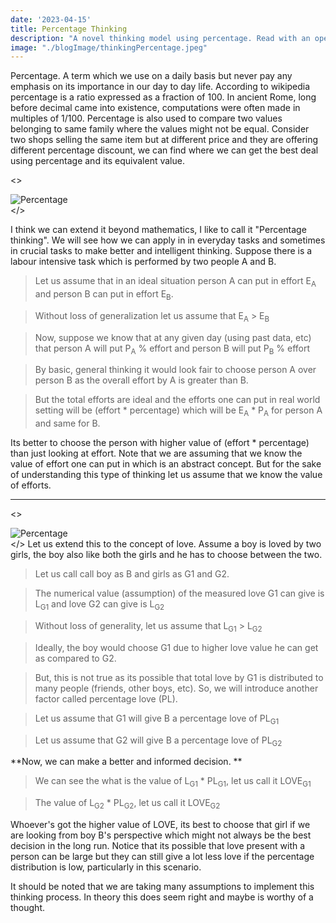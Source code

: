 ```yaml
---
date: '2023-04-15'
title: Percentage Thinking
description: "A novel thinking model using percentage. Read with an open mind !"
image: "./blogImage/thinkingPercentage.jpeg"
---
```


Percentage. A term which we use on a daily basis but never pay any emphasis on its importance in our day to day life. According 
to wikipedia percentage is a ratio expressed as a fraction of 100. In ancient Rome, long before decimal came into existence, 
computations were often made in multiples of 1/100. Percentage is also used to compare two values belonging to same family where 
the values might not be equal. Consider two shops selling the same item but at different price and they are offering different percentage 
discount, we can find where we can get the best deal using percentage and its equivalent value.

<><div className="image"><img src="https://www.scienceabc.com/wp-content/uploads/2019/10/Percentage-icon-3D-white-on-red-background-3d-illustrationSimonBrunS.jpg" alt="Percentage"/></div></>

I think we can extend it beyond mathematics, I like to call it "Percentage thinking". We will see how we can apply in in everyday 
tasks and sometimes in crucial tasks to make better and intelligent thinking. Suppose there is a labour intensive task which is 
performed by two people A and B. 

> Let us assume that in an ideal situation person A can put in effort E<sub>A</sub> and person B 
can put in effort E<sub>B</sub>.

> Without loss of generalization let us assume that E<sub>A</sub> > E<sub>B</sub>

> Now, suppose we know that at any given day (using past data, etc) that person A will put P<sub>A</sub> % effort and person B 
will put P<sub>B</sub> % effort

> By basic, general thinking it would look fair to choose person A over person B as the overall effort by A is greater than B.

> But the total efforts are ideal and the efforts one can put in real world setting will be (effort \*  percentage) which will be 
E<sub>A</sub> \* P<sub>A</sub> for person A and same for B.

Its better to choose the person with higher value of (effort \* percentage) than just looking at effort. Note that we are assuming 
that we know the value of effort one can put in which is an abstract concept. But for the sake of understanding this type of 
thinking let us assume that we know the value of efforts.

--- 

<><div className="image"><img src="https://st4.depositphotos.com/5483924/25074/v/1600/depositphotos_250749406-stock-illustration-abstract-seamless-pattern-with-percentage.jpg" alt="Percentage"/></div></>
Let us extend this to the concept of love. Assume a boy is loved by two girls, the boy also like both the girls and he has to 
choose between the two. 

> Let us call call boy as B and girls as G1 and G2.

> The numerical value (assumption) of the measured love G1 can give is L<sub>G1</sub> and love G2 can give is L<sub>G2</sub>

> Without loss of generality, let us assume that L<sub>G1</sub> > L<sub>G2</sub>

> Ideally, the boy would choose G1 due to higher love value he can get as compared to G2.

> But, this is not true as its possible that total love by G1 is distributed to many people (friends, other boys, etc). So, we 
will introduce another factor called percentage love (PL). 

> Let us assume that G1 will give B a percentage love of PL<sub>G1</sub>

> Let us assume that G2 will give B a percentage love of PL<sub>G2</sub>

**Now, we can make a better and informed decision. **

> We can see the what is the value of L<sub>G1</sub> \* PL<sub>G1</sub>, let us call it LOVE<sub>G1</sub>

> The value of L<sub>G2</sub> \* PL<sub>G2</sub>, let us call it LOVE<sub>G2</sub>

Whoever's got the higher value of LOVE, its best to choose that girl if we are looking from boy B's perspective which might not 
always be the best decision in the long run. Notice that its possible that love present with a person can be large but they 
can still give a lot less love if the percentage distribution is low, particularly  in this scenario.

It should be noted that we are taking many assumptions to implement this thinking process. In theory this does seem right 
and maybe is worthy of a thought.